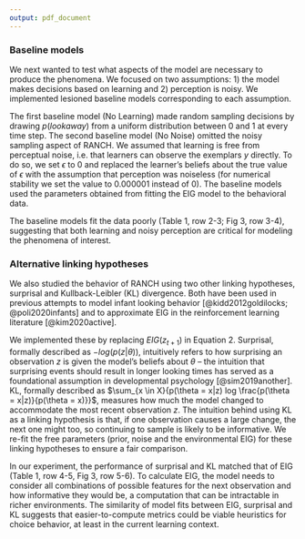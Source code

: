 ```yaml
---
output: pdf_document
---
```


### Baseline models 

We next wanted to test what aspects of the model are necessary to produce the phenomena. We focused on two assumptions: 1) the model makes decisions based on learning and 2) perception is noisy. We implemented lesioned baseline models corresponding to each assumption. 

The first baseline model (No Learning) made random sampling decisions by drawing $p(look away)$ from a uniform distribution between 0 and 1 at every time step. The second baseline model (No Noise) omitted the noisy sampling aspect of RANCH. We assumed that learning is free from perceptual noise, i.e. that learners can observe the exemplars $y$ directly. To do so, we set $\epsilon$ to 0 and replaced the learner’s beliefs about the true value of $\epsilon$ with the assumption that perception was noiseless (for numerical stability we set the value to 0.000001 instead of 0). The baseline models used the parameters obtained from fitting the EIG model to the behavioral data.

The baseline models fit the data poorly (Table 1, row 2-3; Fig 3, row 3-4), suggesting that both learning and noisy perception are critical for modeling the phenomena of interest. 




### Alternative linking hypotheses

We also studied the behavior of RANCH using two other linking hypotheses, surprisal and Kullback-Leibler (KL) divergence. Both have been used in previous attempts to model infant looking behavior [@kidd2012goldilocks; @poli2020infants] and to approximate EIG in the reinforcement learning literature [@kim2020active].

We implemented these by replacing $EIG(z_{t+1})$ in Equation 2. Surprisal, formally described as $-log(p(z|\theta))$, intuitively refers to how surprising an observation $z$ is given the model's beliefs about $\theta$ -- the intuition that surprising events should result in longer looking times has served as a foundational assumption in developmental psychology [@sim2019another]. KL, formally described as $\sum_{x \in X}{p(\theta = x|z) log \frac{p(\theta = x|z)}{p(\theta = x)}}$, measures how much the model changed to accommodate the most recent observation $z$. The intuition behind using KL as a linking hypothesis is that, if one observation causes a large change, the next one might too, so continuing to sample is likely to be informative. We re-fit the free parameters (prior, noise and the environmental EIG) for these linking hypotheses to ensure a fair comparison.

In our experiment, the performance of surprisal and KL matched that of EIG (Table 1, row 4-5, Fig 3, row 5-6). To calculate EIG, the model needs to consider all combinations of possible features for the next observation and how informative they would be, a computation that can be intractable in richer environments. The similarity of model fits between EIG, surprisal and KL suggests that easier-to-compute metrics could be viable heuristics for choice behavior, at least  in the current learning context.



